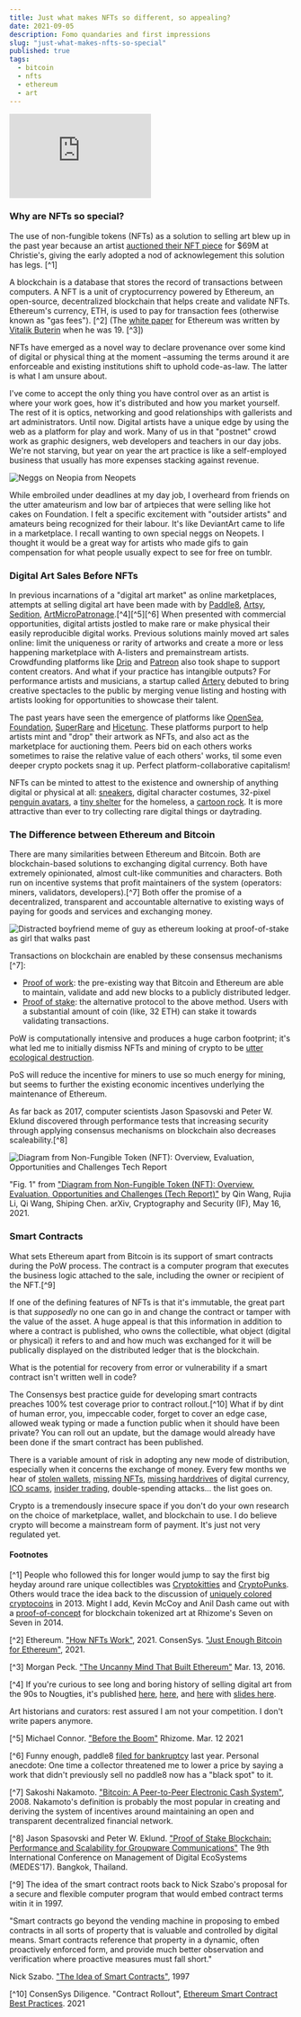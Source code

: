 ```yaml
---
title: Just what makes NFTs so different, so appealing?
date: 2021-09-05
description: Fomo quandaries and first impressions
slug: "just-what-makes-nfts-so-special"
published: true
tags:
  - bitcoin
  - nfts
  - ethereum
  - art
---
```

<iframe src="https://giphy.com/embed/N5FFdn8oBDlmovLpR1" width="50%" height="auto" frameBorder="0"></iframe>

### Why are NFTs so special?

The use of non-fungible tokens (NFTs) as a solution to selling art blew up in the past year because an artist [auctioned their NFT piece](https://www.theverge.com/2021/3/11/22325054/beeple-christies-nft-sale-cost-everydays-69-million) for $69M at Christie's, giving the early adopted a nod of acknowlegement this solution has legs. [^1]

A blockchain is a database that stores the record of transactions between computers. 
A NFT is a unit of cryptocurrency powered by Ethereum, an open-source, decentralized blockchain that helps create and validate NFTs. Ethereum's currency, ETH, is used to pay for transaction fees (otherwise known as "gas fees"). [^2] (The [white paper](https://ethereum.org/en/whitepaper/) for Ethereum was written by [Vitalik Buterin](https://vitalik.ca/) when he was 19. [^3])

NFTs have emerged as a novel way to declare provenance over some kind of digital or physical thing at the moment –assuming the terms around it are enforceable and existing institutions shift to uphold code-as-law. The latter is what I am unsure about. 

I've come to accept the only thing you have control over as an artist is where your work goes, how it's distributed and how you market yourself. The rest of it is optics, networking and good relationships with gallerists and art administrators. Until now. Digital artists have a unique edge by using the web as a platform for play and work. Many of us in that "postnet" crowd work as graphic designers, web developers and teachers in our day jobs. We're not starving, but year on year the art practice is like a self-employed business that usually has more expenses stacking against revenue.

![Neggs on Neopia from Neopets](neggs.gif)

While embroiled under deadlines at my day job, I overheard from friends on the utter amateurism and low bar of artpieces that were selling like hot cakes on Foundation. I felt a specific excitement with "outsider artists" and amateurs being recognized for their labour. It's like DeviantArt came to life in a marketplace. I recall wanting to own special neggs on Neopets. I thought it would be a great way for artists who made gifs to gain compensation for what people usually expect to see for free on tumblr.

### Digital Art Sales Before NFTs

In previous incarnations of a "digital art market" as online marketplaces, attempts at selling digital art have been made with by [Paddle8](https://www.paddle8.com/), [Artsy](https://www.artsy.net/), [Sedition](https://www.seditionart.com/), [ArtMicroPatronage](https://artmicropatronage.org/).[^4][^5][^6] When presented with commercial opportunities, digital artists jostled to make rare or make physical their easily reproducible digital works. Previous solutions mainly moved art sales online: limit the uniqueness or rarity of artworks and create a more or less happening marketplace with A-listers and premainstream artists. Crowdfunding platforms like [Drip](https://d.rip/) and [Patreon](https://www.patreon.com/) also took shape to support content creators. And what if your practice has intangible outputs? For performance artists and musicians, a startup called [Artery](https://artery.is/) debuted to bring creative spectacles to the public by merging venue listing and hosting with artists looking for opportunities to showcase their talent. 

The past years have seen the emergence of platforms like [OpenSea](https://opensea.io/), [Foundation](https://foundation.app/), [SuperRare](https://superrare.com/) and [Hicetunc](https://www.hicetnunc.xyz/). These platforms purport to help artists mint and "drop" their artwork as NFTs, and also act as the marketplace for auctioning them. Peers bid on each others works sometimes to raise the relative value of each others' works, til some even deeper crypto pockets snag it up. Perfect platform-collaborative capitalism!

NFTs can be minted to attest to the existence and ownership of anything digital or physical at all: [sneakers](https://www.gq.com/story/nft-fashion-sneakers), digital character costumes, 32-pixel [penguin avatars](https://www.nft-stats.com/collection/32px-penguins), a [tiny shelter](https://opensea.io/assets/0xd07dc4262bcdbf85190c01c996b4c06a461d2430/482512) for the homeless, a [cartoon rock](https://nypost.com/2021/08/25/someone-actually-paid-1-3m-for-an-nft-cartoon-rock/). It is more attractive than ever to try collecting rare digital things or daytrading.

### The Difference between Ethereum and Bitcoin

There are many similarities between Ethereum and Bitcoin.
Both are blockchain-based solutions to exchanging digital currency.
Both have extremely opinionated, almost cult-like communities and characters.
Both run on incentive systems that profit maintainers of the system (operators: miners, validators, developers).[^7]
Both offer the promise of a decentralized, transparent and accountable alternative to existing ways of paying for goods and services and exchanging money.

![Distracted boyfriend meme of guy as ethereum looking at proof-of-stake as girl that walks past](https://miro.medium.com/max/1400/1*0rp0wyuGgrnzf9M99ZxH1w.jpeg)

Transactions on blockchain are enabled by these consensus mechanisms [^7]:

- [Proof of work](https://ethereum.org/en/developers/docs/consensus-mechanisms/pow/): the pre-existing way that Bitcoin and Ethereum are able to maintain, validate and add new blocks to a publicly distributed ledger.
- [Proof of stake](https://ethereum.org/en/developers/docs/consensus-mechanisms/pos/): the alternative protocol to the above method. Users with a substantial amount of coin (like, 32 ETH) can stake it towards validating transactions.

PoW is computationally intensive and produces a huge carbon footprint; it's what led me to initially dismiss NFTs and mining of crypto to be [utter ecological destruction](https://www.wired.com/story/nfts-hot-effect-earth-climate/).

PoS will reduce the incentive for miners to use so much energy for mining, but seems to further the existing economic incentives underlying the maintenance of Ethereum.

As far back as 2017, computer scientists Jason Spasovski and Peter W. Eklund discovered through performance tests that increasing security through applying consensus mechanisms on blockchain also decreases scaleability.[^8]

![Diagram from Non-Fungible Token (NFT): Overview, Evaluation, Opportunities and Challenges Tech Report](nft-diagram.png)

"Fig. 1" from ["Diagram from Non-Fungible Token (NFT): Overview, Evaluation, Opportunities and Challenges (Tech Report)"](https://arxiv.org/pdf/2105.07447.pdf) by Qin Wang, Rujia Li, Qi Wang, Shiping Chen.  arXiv, Cryptography and Security (IF), May 16, 2021.

### Smart Contracts

What sets Ethereum apart from Bitcoin is its support of smart contracts during the PoW process.
The contract is a computer program that executes the business logic attached to the sale, including the owner or recipient of the NFT.[^9]

If one of the defining features of NFTs is that it's immutable, the great part is that *supposedly* no one can go in and change the contract or tamper with the value of the asset. A huge appeal is that this information in addition to where a contract is published, who owns the collectible, what object (digital or physical) it refers to and and how much was exchanged for it will be publically displayed on the distributed ledger that is the blockchain.

What is the potential for recovery from error or vulnerability if a smart contract isn't written well in code? 

The Consensys best practice guide for developing smart contracts preaches 100% test coverage prior to contract rollout.[^10] What if by dint of human error, you, impeccable coder, forget to cover an edge case, allowed weak typing or made a function public when it should have been private? You can roll out an update, but the damage would already have been done if the smart contract has been published.

There is a variable amount of risk in adopting any new mode of distribution, especially when it concerns the exchange of money. Every few months we hear of [stolen wallets](https://cryptopotato.com/how-i-lost-80000-worth-of-ethereum-in-2-minutes/), [missing NFTs](https://www.vice.com/en/article/pkdj79/peoples-expensive-nfts-keep-vanishing-this-is-why), [missing harddrives](https://www.cbc.ca/news/canada/nova-scotia/quadriga-mystery-deepens-with-little-evidence-of-cold-wallets-containing-250m-1.5011573) of digital currency, [ICO scams](https://nakedsecurity.sophos.com/2020/06/18/crypto-founder-admits-25-million-ico-backed-by-celebrities-was-a-scam/), [insider trading](https://www.artnews.com/art-news/news/insider-trading-nft-marketplaces-regulation-1234604209/), double-spending attacks... the list goes on. 

Crypto is a tremendously insecure space if you don't do your own research on the choice of marketplace, wallet, and blockchain to use. I do believe crypto will become a mainstream form of payment. It's just not very regulated yet.  

#### Footnotes

[^1] People who followed this for longer would jump to say the first big heyday around rare unique collectibles was [Cryptokitties](https://www.cryptokitties.co/) and [CryptoPunks](https://github.com/larvalabs/cryptopunks). Others would trace the idea back to the discussion of [uniquely colored cryptocoins](https://www.coindesk.com/markets/2013/06/14/colored-coins-paint-sophisticated-future-for-bitcoin/) in 2013. Might I add, Kevin McCoy and Anil Dash came out with a [proof-of-concept](https://medium.com/message/a-bitcoin-for-digital-art-8c7db719e495) for blockchain tokenized art at Rhizome's Seven on Seven in 2014.

[^2] Ethereum. ["How NFTs Work"](https://ethereum.org/en/nft/#how-nfts-work), 2021.
ConsenSys. ["Just Enough Bitcoin for Ethereum"](https://media.consensys.net/time-sure-does-fly-ed4518792679), 2021.

[^3] Morgan Peck. ["The Uncanny Mind That Built Ethereum"](https://www.wired.com/2016/06/the-uncanny-mind-that-built-ethereum/) Mar. 13, 2016.

[^4] If you're curious to see long and boring history of selling digital art from the 90s to Nougties, it's published [here](https://books.google.ca/books?id=a4-kDwAAQBAJ&pg=PA111&lpg=PA111&dq=%22the+commodification+of+net+art%22+jennifer+chan&source=bl&ots=VK3-cVe-1k&sig=ACfU3U0qhSRvwz8s71bk6zLC1fauUENiJg&hl=en&sa=X&ved=2ahUKEwj3l-Wp_JzzAhW5MVkFHbCbDzMQ6AF6BAgLEAM#v=onepage&q=%22the%20commodification%20of%20net%20art%22%20jennifer%20chan), [here](http://www.linkartcenter.eu/public/editions/Mary_Meixner_ed_mm_netart_Link_Editions_2019.pdf), and [here](https://www.academia.edu/2541835/From_Browser_to_Gallery_and_Back_The_Commodification_of_Net_Art_1990-2010) with [slides here](https://www.slideshare.net/jenninat0r/the-commodification-of-net-art).

Art historians and curators: rest assured I am not your competition. I don't write papers anymore.

[^5] Michael Connor. ["Before the Boom"](https://rhizome.org/editorial/2021/mar/12/before-the-boom/) Rhizome. Mar. 12 2021

[^6] Funny enough, paddle8 [filed for bankruptcy](https://news.artnet.com/art-world/paddle8-bankruptcy-1806951) last year. 
Personal anecdote: One time a collector threatened me to lower a price by saying a work that didn't previously sell no paddle8 now has a "black spot" to it.

[^7] Sakoshi Nakamoto. ["Bitcoin: A Peer-to-Peer Electronic Cash System"](https://nakamotoinstitute.org/bitcoin/), 2008.
Nakamoto's definition is probably the most popular in creating and deriving the system of incentives around maintaining an open and transparent decentralized financial network.

[^8] Jason Spasovski and Peter W. Eklund. ["Proof of Stake Blockchain: Performance and Scalability for Groupware Communications"](https://www.researchgate.net/publication/320020915_Proof_of_Stake_Blockchain_Performance_and_Scalability_for_Groupware_Communications) The 9th International Conference on Management of Digital EcoSystems (MEDES'17). Bangkok, Thailand.

[^9] The idea of the smart contract roots back to Nick Szabo's proposal for a secure and flexible computer program that would embed contract terms witin it in 1997. 

  "Smart contracts go beyond the vending machine in proposing to embed contracts in all sorts of property that is valuable and controlled by digital means. Smart contracts reference that property in a dynamic, often proactively enforced form, and provide much better observation and verification where proactive measures must fall short."

Nick Szabo. ["The Idea of Smart Contracts"](https://www.fon.hum.uva.nl/rob/Courses/InformationInSpeech/CDROM/Literature/LOTwinterschool2006/szabo.best.vwh.net/idea.html), 1997 

[^10] ConsenSys Diligence. "Contract Rollout", [Ethereum Smart Contract Best Practices](https://consensys.github.io/smart-contract-best-practices/software_engineering/#contract-rollout). 2021

